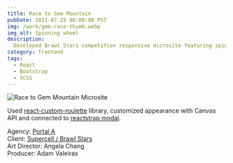 ```yaml
---
title: Race to Gem Mountain
pubDate: 2021-07-25 00:00:00 PST
img: /work/gem-race-thumb.webp
img_alt: Spinning wheel
description:
  Developed Brawl Stars competition responsive microsite featuring spinning roulette wheel.
category: frontend
tags:
  - React
  - Bootstrap
  - SCSS
---
```


<ExternalLink href="https://gemrace.netlify.app" />

![Race to Gem Mountain Microsite](/work/gem-race.webp)

Used [react-custom-roulette](https://github.com/effectussoftware/react-custom-roulette) library,
customized appearance with Canvas API and connected to
[reactstrap modal](https://reactstrap.github.io/?path=/docs/components-modal--modal).

Agency: [Portal A](https://www.portal-a.com)  
Client: [Supercell / Brawl Stars](https://supercell.com/en/games/brawlstars/)  
Art Director: Angela Chang  
Producer: Adam Valeiras
